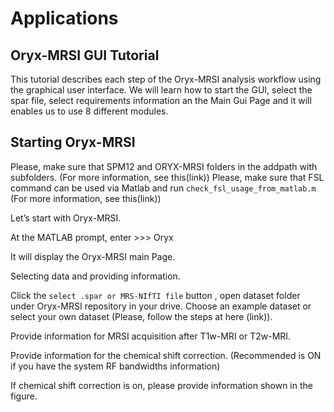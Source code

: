 # Applications

## Oryx-MRSI GUI Tutorial

This tutorial describes each step of the Oryx-MRSI analysis workflow using the graphical user interface.
We will learn how to start the GUI, select the spar file, select requirements information an the Main Gui Page and it will enables us to use 8 different modules. 

## Starting Oryx-MRSI

Please, make sure that SPM12 and ORYX-MRSI folders in the addpath with subfolders. (For more information, see this(link))
Please, make sure that FSL command can be used via Matlab and run ```check_fsl_usage_from_matlab.m``` (For more information, see this(link))

Let’s start with Oryx-MRSI.

At the MATLAB prompt, enter
>>> Oryx

It will display the Oryx-MRSI main Page.

Selecting data and providing information. 

Click the ```select .spar or MRS-NIfTI file``` button , open dataset folder under Oryx-MRSI repository in your drive. Choose an example dataset or select your own dataset (Please, follow the steps at here (link)).

Provide information for MRSI acquisition after T1w-MRI or T2w-MRI. 

Provide information for the chemical shift correction. (Recommended is ON if you have the system RF bandwidths information)

If chemical shift correction is on, please provide information shown in the figure. 



 

